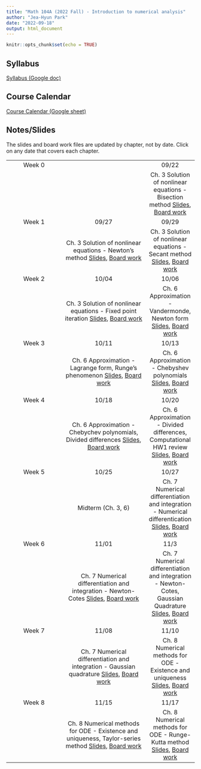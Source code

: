 ```yaml
---
title: "Math 104A (2022 Fall) - Introduction to numerical analysis"
author: "Jea-Hyun Park"
date: "2022-09-18"
output: html_document
---
```


```r
knitr::opts_chunk$set(echo = TRUE)
```

## Syllabus

[Syllabus (Google doc)](https://docs.google.com/document/d/1SYEj8hRaOvg_5h_YQg4tpgn6rFfCK90nyNkxl4EJ8X4/edit?usp=sharing) 

## Course Calendar
[Course Calendar (Google sheet)](https://docs.google.com/spreadsheets/d/1F_sdCRuRNuAO_UI5SutbjAc398I9ITBQfKOXatjHRxI/edit?usp=sharing) 

## Notes/Slides
The slides and board work files are updated by chapter, not by date. Click on any date that covers each chapter.

|        |            |       |
|:------:|:----------:|:-----:|
| Week 0 |            | 09/22 |
|        |            | Ch. 3 Solution of nonlinear equations - Bisection method [Slides](./notes/104ASlides_RootFinding01.pdf), [Board work](./notes/104ABoardWork_RootFinding01.pdf)|
| Week 1 | 09/27      | 09/29 |
|        | Ch. 3 Solution of nonlinear equations - Newton's method [Slides](./notes/104ASlides_RootFinding01.pdf),  [Board work](./notes/104ABoardWork_RootFinding01.pdf)|Ch. 3 Solution of nonlinear equations - Secant method [Slides](./notes/104ASlides_RootFinding01.pdf),  [Board work](./notes/104ABoardWork_RootFinding01.pdf)|  |
| Week 2 | 10/04      | 10/06 |
|        | Ch. 3 Solution of nonlinear equations - Fixed point iteration [Slides](./notes/104ASlides_RootFinding01.pdf),  [Board work](./notes/104ABoardWork_RootFinding01.pdf) | Ch. 6 Approximation - Vandermonde, Newton form [Slides](./notes/104ASlides_Approximation01.pdf),  [Board work](./notes/104ABoardWork_Approximation01.pdf)|
| Week 3 | 10/11      | 10/13 |
|        | Ch. 6 Approximation - Lagrange form, Runge's phenomenon [Slides](./notes/104ASlides_Approximation01.pdf),  [Board work](./notes/104ABoardWork_Approximation01.pdf) | Ch. 6 Approximation - Chebyshev polynomials [Slides](./notes/104ASlides_Approximation01.pdf),  [Board work](./notes/104ABoardWork_Approximation01.pdf)|
| Week 4 | 10/18      | 10/20 |
|        | Ch. 6 Approximation - Chebychev polynomials, Divided differences [Slides](./notes/104ASlides_Approximation01.pdf),  [Board work](./notes/104ABoardWork_Approximation01.pdf) | Ch. 6 Approximation - Divided differences, Computational HW1 review [Slides](./notes/104ASlides_Approximation01.pdf),  [Board work](./notes/104ABoardWork_Approximation01.pdf)|
| Week 5 | 10/25      | 10/27 |
|        | Midterm (Ch. 3, 6) | Ch. 7 Numerical differentiation and integration - Numerical differentication [Slides](./notes/104ASlides_NumDiffInt01.pdf),  [Board work](./notes/104ABoardWork_NumDiffInt01.pdf)|
| Week 6 | 11/01      | 11/3 |
|        | Ch. 7 Numerical differentiation and integration - Newton-Cotes [Slides](./notes/104ASlides_NumDiffInt01.pdf),  [Board work](./notes/104ABoardWork_NumDiffInt01.pdf) | Ch. 7 Numerical differentiation and integration - Newton-Cotes, Gaussian Quadrature [Slides](./notes/104ASlides_NumDiffInt01.pdf),  [Board work](./notes/104ABoardWork_NumDiffInt01.pdf)|
| Week 7 | 11/08      | 11/10 |
|        | Ch. 7 Numerical differentiation and integration - Gaussian quadrature [Slides](./notes/104ASlides_NumDiffInt01.pdf),  [Board work](./notes/104ABoardWork_NumDiffInt01.pdf) | Ch. 8 Numerical methods for ODE - Existence and uniqueness [Slides](./notes/104ASlides_NumODE01.pdf),  [Board work](./notes/104ABoardWork_NumODE01.pdf)| 
| Week 8 | 11/15      | 11/17 |
|        | Ch. 8 Numerical methods for ODE - Existence and uniqueness, Taylor-series method [Slides](./notes/104ASlides_NumODE01.pdf),  [Board work](./notes/104ABoardWork_NumODE01.pdf) | Ch. 8 Numerical methods for ODE - Runge-Kutta method [Slides](./notes/104ASlides_NumODE01.pdf),  [Board work](./notes/104ABoardWork_NumODE01.pdf)| 
 


